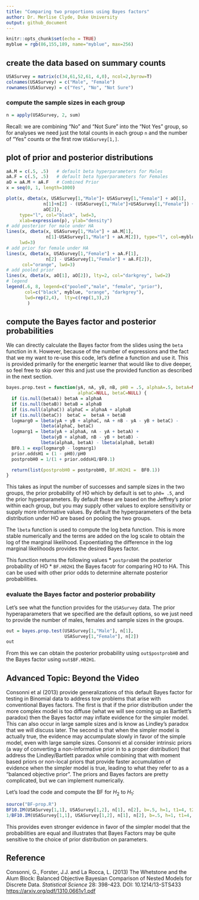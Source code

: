 ```yaml
---
title: "Comparing two proportions using Bayes factors"
author: Dr. Merlise Clyde, Duke University
output: github_document
---
```


```r
knitr::opts_chunk$set(echo = TRUE)
myblue = rgb(86,155,189, name="myblue", max=256)
```

## create the data based on summary counts ##
```r
USASurvey = matrix(c(34,61,52,61, 4,0), ncol=2,byrow=T)
colnames(USASurvey) = c("Male", "Female")
rownames(USASurvey) = c("Yes", "No", "Not Sure")

```
### compute the sample sizes in each group ###
```r
n = apply(USASurvey, 2, sum)
```

Recall:  we are combining "No" and "Not Sure" into the "Not Yes" group, so for analyses we need just the total counts in each group `n` and the number of "Yes" counts or the first row `USASurvey[1,]`.

## plot of prior and posterior distributions##

```r
aA.M = c(.5, .5)   # default beta hyperparameters for Males
aA.F = c(.5, .5)   # default beta hyperparameters for Females
aO = aA.M + aA.F   # Combined Prior
x = seq(0, 1, length=1000)

plot(x, dbeta(x, USASurvey[1,"Male"]+ USASurvey[1,"Female"] + aO[1], 
              n[1]+n[2] - (USASurvey[1,"Male"]+USASurvey[1,"Female"]) +  
              aO[2]), 
     type="l", col="black", lwd=3, 
     xlab=expression(p), ylab="density")
# add posterior for male under HA
lines(x, dbeta(x, USASurvey[1,"Male"] + aA.M[1], 
               n[1]-USASurvey[1,"Male"] + aA.M[2]), type="l", col=myblue,
     lwd=3)
# add prior for female under HA
lines(x, dbeta(x, USASurvey[1,"Female"] + aA.F[1],  
               n[2] - USASurvey[1,"Female"] + aA.F[2]), 
      col="orange", lwd=3)
# add pooled prior
lines(x, dbeta(x, aO[1], aO[2]), lty=2, col="darkgrey", lwd=2)
# legend
legend(.6, 8, legend=c("pooled","male", "female", "prior"), 
       col=c("black", myblue, "orange", "darkgrey"),
       lwd=rep(2,4),  lty=c(rep(1,3),2)
        )
```

## compute the Bayes factor and posterior probabilities##

We can directly calculate the Bayes factor from the slides using the `beta` function in `R`.  However, because of the  number of expressions and the fact that we my want to re-use this code, let's define a function and use it.  This is provided primarily for the energetic learner that would like to dive deeper, so feel free to skip over this and just use the provided function as described in the next section.

```r
bayes.prop.test = function(yA, nA, yB, nB, pH0 = .5, alphaA=.5, betaA=NULL,alphaB=.5, betaB=NULL,
                           alphaC=NULL, betaC=NULL) {
  if (is.null(betaA)) betaA = alphaA
  if (is.null(betaB)) betaB = alphaB
  if (is.null(alphaC)) alphaC = alphaA + alphaB
  if (is.null(betaC))  betaC =  betaA + betaB
  logmarg0 = lbeta(yA + yB + alphaC, nA + nB - yA - yB + betaC) -
             lbeta(alphaC, betaC)
  logmarg1 = lbeta(yA + alphaA, nA - yA + betaA) + 
             lbeta(yB + alphaB, nB - yB + betaB) -
             lbeta(alphaA, betaA) - lbeta(alphaB, betaB)
  BF0.1 = exp(logmarg0 - logmarg1)
  prior.oddsH1 = (1 - pH0)/pH0
  postprobH0 = 1/(1 + prior.oddsH1/BF0.1)

  return(list(postprobH0 = postprobH0, BF.H02H1 =  BF0.1))
}
```
This takes as input the number of successes and sample sizes in the two groups, the prior probability of H0 which by default is set to `ph0= .5`, and the prior hyperparameters.  By default these are based on the Jeffrey's prior within each group, but you may supply other values to explore sensitivity or supply more informative values.  By default the hyperparameters of the beta distribution under HO are based on pooling the two groups. 

The `lbeta` function is used to compute the log beta function.  This is more stable numerically and the terms are added on the log scale to obtain the log of the marginal likelihood.   Expoentiating the difference in the log marginal likelihoods provides the desired Bayes factor.

This function returns the following values
* `postprobH0`  the posterior probability of HO
* `BF.H02H1`  the Bayes facotr for comparing HO to HA.   This can be used with other prior odds to determine alternate posterior probabilities.

### evaluate the Bayes factor and posterior probability ###
Let's see what the function  provides for the `USASurvey` data.  The prior hyperaparameters that we specified are the default options, so we just need to provide the number of males, females and sample sizes in the groups.

```r
out = bayes.prop.test(USASurvey[1,"Male"], n[1], 
                      USASurvey[1,"Female"], n[2])
out
```

From this we can obtain the posterior probability using `out$postprobH0` and the Bayes factor using `out$BF.H02H1`.

## Advanced Topic: Beyond the Video

Consonni et al (2013) provide generalizations of this default Bayes factor for testing in Binomial data to address tow problems that arise with conventional Bayes factors.  The first is that if the prior distribution under the more complex model is too diffuse (what we will see coming up as Bartlett's paradox) then the Bayes factor may inflate evidence for the simpler model.  This can also occur in large sample sizes and is know as Lindley's paradox that we will discuss later.  The second is that when the simpler model is actually true, the evidence may accumpulate slowly in favor of the simple model, even with large sample sizes.
Consonni et al consider intrinsic priors (a way of converting a non-informative prior in to a proper distribution) that address the Lindley/Bartlett paradox while combining that with moment based priors or non-local priors that provide faster accumulation of evidence when the simpler model is true, leading to what they refer to as a "balanced objective prior".  The priors and Bayes factors are pretty complicated, but we can implement numerically.

Let's load the code and compute the BF for $H_2$ to $H_1$:
```r
source("BF-prop.R")
BF10.IM(USASurvey[1,1], USASurvey[1,2], n[1], n[2], b=.5, h=1, t1=4, t2=4)
1/BF10.IM(USASurvey[1,1], USASurvey[1,2], n[1], n[2], b=.5, h=1, t1=4, t2=4)

```

This provides even stronger evidence in favor of the simpler model that the probabilities are equal and illustrates that Bayes Factors may be quite sensitive to the choice of prior distribution on parameters.

## Reference

Consonni, G., Forster, J.J. and La Rocca, L. (2013) The Whetstone and the Alum Block:  Balanced Objective Bayesian Comparison of Nested Models for Discrete Data. *Statistical Science* 28: 398-423. DOI: 10.1214/13-STS433
[https://arxiv.org/pdf/1310.0661v1.pdf](https://arxiv.org/pdf/1310.0661v1.pdf)



